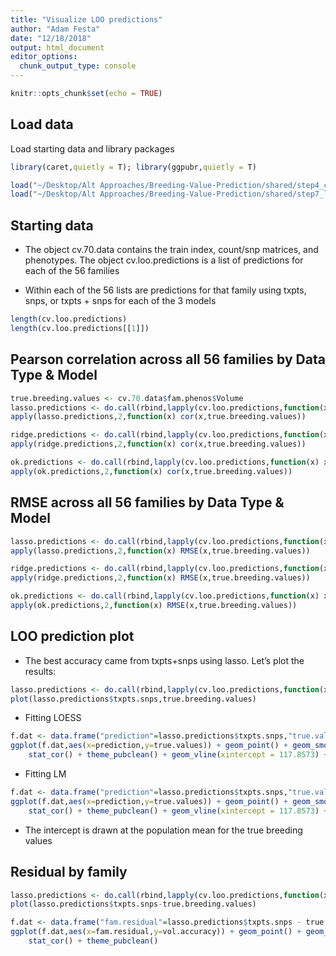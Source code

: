 ```yaml
---
title: "Visualize LOO predictions"
author: "Adam Festa"
date: "12/18/2018"
output: html_document
editor_options: 
  chunk_output_type: console
---
```


```r
knitr::opts_chunk$set(echo = TRUE)
```

## Load data

Load starting data and library packages

```r
library(caret,quietly = T); library(ggpubr,quietly = T)

load("~/Desktop/Alt Approaches/Breeding-Value-Prediction/shared/step4_create.70.RData")
load("~/Desktop/Alt Approaches/Breeding-Value-Prediction/shared/step7_loo.predictions.RData")
```


## Starting data

* The object cv.70.data contains the train index, count/snp matrices, and phenotypes. The object cv.loo.predictions is a list of predictions for each of the 56 families

* Within each of the 56 lists are predictions for that family using txpts, snps, or txpts + snps for each of the 3 models


```r
length(cv.loo.predictions)
length(cv.loo.predictions[[1]])
```


## Pearson correlation across all 56 families by Data Type & Model

```r

true.breeding.values <- cv.70.data$fam.phenos$Volume
lasso.predictions <- do.call(rbind,lapply(cv.loo.predictions,function(x) x$lasso))
apply(lasso.predictions,2,function(x) cor(x,true.breeding.values))

ridge.predictions <- do.call(rbind,lapply(cv.loo.predictions,function(x) x$ridge))
apply(ridge.predictions,2,function(x) cor(x,true.breeding.values))

ok.predictions <- do.call(rbind,lapply(cv.loo.predictions,function(x) x$ok))
apply(ok.predictions,2,function(x) cor(x,true.breeding.values))

```

## RMSE across all 56 families by Data Type & Model

```r
lasso.predictions <- do.call(rbind,lapply(cv.loo.predictions,function(x) x$lasso))
apply(lasso.predictions,2,function(x) RMSE(x,true.breeding.values))

ridge.predictions <- do.call(rbind,lapply(cv.loo.predictions,function(x) x$ridge))
apply(ridge.predictions,2,function(x) RMSE(x,true.breeding.values))

ok.predictions <- do.call(rbind,lapply(cv.loo.predictions,function(x) x$ok))
apply(ok.predictions,2,function(x) RMSE(x,true.breeding.values))
```

## LOO prediction plot

* The best accuracy came from txpts+snps using lasso. Let's plot the results:

```r
lasso.predictions <- do.call(rbind,lapply(cv.loo.predictions,function(x) x$lasso))
plot(lasso.predictions$txpts.snps,true.breeding.values)
```

* Fitting LOESS

```r
f.dat <- data.frame("prediction"=lasso.predictions$txpts.snps,"true.values"=true.breeding.values)
ggplot(f.dat,aes(x=prediction,y=true.values)) + geom_point() + geom_smooth(method="loess") +
    stat_cor() + theme_pubclean() + geom_vline(xintercept = 117.8573) + geom_hline(yintercept = 117.8573) 
```

* Fitting LM

```r
f.dat <- data.frame("prediction"=lasso.predictions$txpts.snps,"true.values"=true.breeding.values)
ggplot(f.dat,aes(x=prediction,y=true.values)) + geom_point() + geom_smooth(method="lm") +
    stat_cor() + theme_pubclean() + geom_vline(xintercept = 117.8573) + geom_hline(yintercept = 117.8573) 
```


* The intercept is drawn at the population mean for the true breeding values


## Residual by family

```r
lasso.predictions <- do.call(rbind,lapply(cv.loo.predictions,function(x) x$lasso))
plot(lasso.predictions$txpts.snps-true.breeding.values)
```


```r
f.dat <- data.frame("fam.residual"=lasso.predictions$txpts.snps - true.breeding.values,"vol.accuracy"=cv.70.data$fam.phenos$`Volume Accuracy`)
ggplot(f.dat,aes(x=fam.residual,y=vol.accuracy)) + geom_point() + geom_smooth(method="auto") +
    stat_cor() + theme_pubclean() 
```
